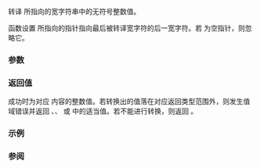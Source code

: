 {{cpp/title|wcstoimax|wcstoumax}}
{{cpp/string/wide/navbar}}
{{dcl begin}}
{{dcl header|cinttypes}}
{{dcl|since=c++11| 
std::intmax_t wcstoimax( const wchar_t* nptr, wchar_t** endptr, int base );
}}
{{dcl|since=c++11|
std::uintmax_t wcstoumax( const wchar_t* nptr, wchar_t** endptr, int base );
}}
{{dcl end}}

转译 {{c|nptr}} 所指向的宽字符串中的无符号整数值。

{{cpp/string/cvt str2int base|base=base|u=true|w=true}}

函数设置 {{c|endptr}} 所指向的指针指向最后被转译宽字符的后一宽字符。若 {{c|endptr}} 为空指针，则忽略它。

===参数===
{{par begin}}
{{par|nptr|指向要转译的空终止宽字符串的指针}}
{{par|endptr|指向指向宽字符指针的指针}}
{{par|base|被转译整数值的''底''}}
{{par end}}

===返回值===
成功时为对应 {{c|str}} 内容的整数值。若转换出的值落在对应返回类型范围外，则发生值域错误并返回 {{lc|INTMAX_MAX}}、{{lc|INTMAX_MIN}}、{{lc|UINTMAX_MAX}} 或 {{c|0}} 中的适当值。若不能进行转换，则返回 {{c|0}}。

===示例===
{{example
|code=
#include &lt;cinttypes&gt;
#include &lt;iostream&gt;
#include &lt;string&gt;

int main()
{
    std::wstring str = L"helloworld";
    std::intmax_t val = std::wcstoimax(str.c_str(), nullptr, 36);
    std::wcout &lt;&lt; str &lt;&lt; " 以 36 为底时是以 10 为底的 " &lt;&lt; val &lt;&lt; "\n";

    wchar_t* nptr;
    val = std::wcstoimax(str.c_str(), &amp;nptr, 30);
    if (nptr != &amp;str[0] + str.size())
        std::wcout &lt;&lt; str &lt;&lt; " 以 30 为底时无效。"
                   &lt;&lt; "第一个无效数字是 " &lt;&lt; *nptr &lt;&lt; '\n';
}
|output=
helloworld 以 36 为底时是以 10 为底的 1767707668033969
以 30 为底时无效。第一个无效数字是 w
}}

===参阅===
{{dsc begin}}
{{dsc inc|cpp/string/byte/dsc strtoimax}}
{{dsc inc|cpp/string/wide/dsc wcstol}}
{{dsc inc|cpp/string/wide/dsc wcstoul}}
{{dsc see c|c/string/wide/wcstoimax|wcstoimax|wcstoumax}}
{{dsc end}}

{{langlinks|de|en|es|fr|it|ja|pt|ru}}